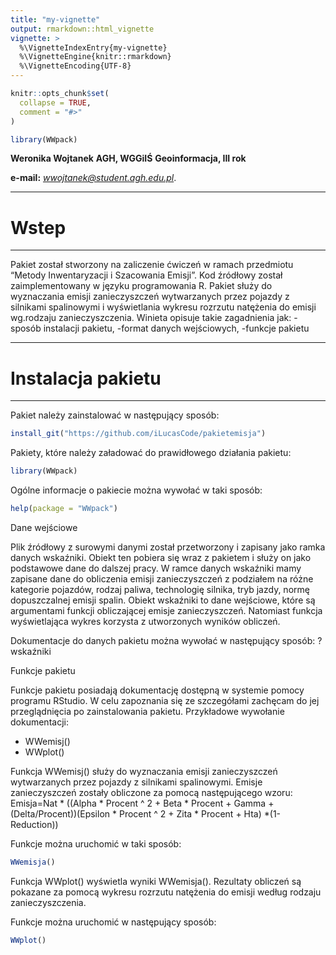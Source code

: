 ```yaml
---
title: "my-vignette"
output: rmarkdown::html_vignette
vignette: >
  %\VignetteIndexEntry{my-vignette}
  %\VignetteEngine{knitr::rmarkdown}
  %\VignetteEncoding{UTF-8}
---
```


```r
knitr::opts_chunk$set(
  collapse = TRUE,
  comment = "#>"
)
```

```r
library(WWpack)
```

**Weronika Wojtanek**
**AGH, WGGiIŚ**
**Geoinformacja, III rok**


**e-mail:** *[wwojtanek@student.agh.edu.pl](wwojtanek@student.agh.edu.pl)*.

***
# Wstep
***
Pakiet został stworzony na zaliczenie ćwiczeń w ramach przedmiotu “Metody Inwentaryzacji i Szacowania Emisji”. Kod źródłowy został zaimplementowany w języku programowania R. Pakiet służy do wyznaczania emisji zanieczyszczeń wytwarzanych przez pojazdy z silnikami spalinowymi i wyświetlania wykresu rozrzutu natężenia do emisji wg.rodzaju zanieczyszczenia. 
Winieta opisuje takie zagadnienia jak:
-sposób instalacji pakietu,
-format danych wejściowych,
-funkcje pakietu

***
# Instalacja pakietu
***

Pakiet należy zainstalować w następujący sposób:

```r
install_git("https://github.com/iLucasCode/pakietemisja")
```

Pakiety, które należy załadować do prawidłowego działania pakietu:

```r
library(WWpack)
```

Ogólne informacje o pakiecie można wywołać w taki sposób:
```r
help(package = "WWpack")
```

Dane wejściowe

Plik źródłowy z surowymi danymi został przetworzony i zapisany jako ramka danych wskaźniki. Obiekt ten pobiera się wraz z pakietem i służy on jako podstawowe dane do dalszej pracy. W ramce danych wskaźniki mamy zapisane dane do obliczenia emisji zanieczyszczeń z podziałem na różne kategorie pojazdów, rodzaj paliwa, technologię silnika, tryb jazdy, normę dopuszczalnej emisji spalin.
Obiekt wskaźniki to dane wejściowe, które są argumentami funkcji obliczającej emisje zanieczyszczeń. Natomiast funkcja wyświetlająca wykres korzysta z utworzonych wyników obliczeń.

Dokumentacje do danych pakietu można wywołać w następujący sposób:
?wskaźniki


Funkcje pakietu

Funkcje pakietu posiadają dokumentację dostępną w systemie pomocy programu RStudio. W celu zapoznania się ze szczegółami zachęcam do jej przeglądnięcia po zainstalowania pakietu. Przykładowe wywołanie dokumentacji:

- WWemisj()
- WWplot()

Funkcja WWemisj() służy do wyznaczania emisji zanieczyszczeń wytwarzanych przez pojazdy z silnikami spalinowymi. Emisje zanieczyszczeń zostały obliczone za pomocą następującego wzoru:
Emisja=Nat * ((Alpha * Procent ^ 2 + Beta * Procent + Gamma + (Delta/Procent))(Epsilon * Procent ^ 2 + Zita * Procent + Hta) *(1-Reduction))

Funkcje można uruchomić w taki sposób:
```r
WWemisja()
```

Funkcja WWplot() wyświetla wyniki WWemisja(). Rezultaty obliczeń są pokazane za pomocą wykresu rozrzutu natężenia do emisji według rodzaju zanieczyszczenia.

Funkcje można uruchomić w następujący sposób:
```r
WWplot()
```
